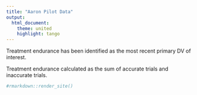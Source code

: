 ```yaml
---
title: "Aaron Pilot Data"
output:
  html_document:
    theme: united
    highlight: tango
---
```


Treatment endurance has been identified as the most recent primary DV of interest. 

Treatment endurance calculated as the sum of accurate trials and inaccurate trials. 

```r
#rmarkdown::render_site()
```